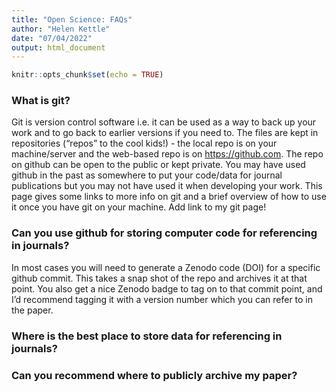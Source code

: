 ```yaml
---
title: "Open Science: FAQs"
author: "Helen Kettle"
date: "07/04/2022"
output: html_document
---
```


```r
knitr::opts_chunk$set(echo = TRUE)
```

### What is git? 

Git is version control software i.e. it can be used as a way to back up your work and to go back to earlier versions if you need to. The files are kept in repositories ("repos" to the cool kids!) - the local repo is on your machine/server and the web-based repo is on <https://github.com>. The repo on github can be open to the public or kept private. You may have used github in the past as somewhere to put your code/data for journal publications but you may not have used it when developing your work. This page gives some links to more info on git and a brief overview of how to use it once you have git on your machine. Add link to my git page!

### Can you use github for storing computer code for referencing in journals?
In most cases you will need to generate a Zenodo code (DOI) for a specific github commit. This takes a snap shot of the repo and archives it at that point. You also get a nice Zenodo badge to tag on to that commit point, and I'd recommend tagging it with a version number which you can refer to in the paper.

### Where is the best place to store data for referencing in journals?

### Can you recommend where to publicly archive my paper? 

